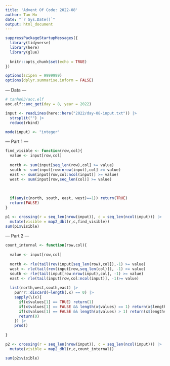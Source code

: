 ```yaml
---
title: 'Advent Of Code: 2022-08'
author: Tan Ho
date: "`r Sys.Date()`"
output: html_document
---
```


```r
suppressPackageStartupMessages({
  library(tidyverse)
  library(here)
  library(glue)
  
  knitr::opts_chunk$set(echo = TRUE)
})

options(scipen = 9999999)
options(dplyr.summarise.inform = FALSE)
```

--- Data ---

```r
# tanho63/aoc.elf
aoc.elf::aoc_get(day = 8, year = 2022)
```

```r
input <- readLines(here::here("2022/day-08-input.txt")) |> 
  strsplit("") |> 
  reduce(rbind)

mode(input) <- "integer"

```

--- Part 1 ---

```r

find_visible <- function(row,col){
  value <- input[row,col]
  
  north <- sum(input[seq_len(row),col] >= value)
  south <- sum(input[row:nrow(input),col] >= value)
  east <- sum(input[row,col:ncol(input)] >= value)
  west <- sum(input[row,seq_len(col)] >= value)
  
  
  
  if(any(c(north, south, east, west)==1)) return(TRUE)
  return(FALSE)
}

p1 <- crossing(r = seq_len(nrow(input)), c = seq_len(ncol(input))) |> 
  mutate(visible = map2_dbl(r,c,find_visible))
sum(p1$visible)

```

--- Part 2 ---

```r

count_internal <- function(row,col){
  
  value <- input[row,col]
  
  north <- rle(tail(rev(input[seq_len(row),col]),-1) >= value)
  west <- rle(tail(rev(input[row,seq_len(col)]), -1) >= value)
  south <- rle(tail(input[row:nrow(input),col], -1) >= value)
  east <- rle(tail(input[row,col:ncol(input)], -1)>= value)
  
  list(north,west,south,east) |> 
    purrr::discard(~length(.x) == 0) |> 
    sapply(\(x){
      if(x$values[1] == TRUE) return(1)
      if(x$values[1] == FALSE && length(x$values) == 1) return(x$lengths[[1]])
      if(x$values[1] == FALSE && length(x$values) > 1) return(x$lengths[[1]] + 1)
      return(0)
    }) |> 
    prod()
  
}

p2 <- crossing(r = seq_len(nrow(input)), c = seq_len(ncol(input))) |> 
  mutate(visible = map2_dbl(r,c,count_internal))

sum(p2$visible)


```

